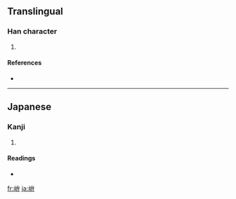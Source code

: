 ==Translingual==

===Han character===
{{Han char|rn=46|rad=山|as=05|sn=8|four=|canj=山戈廿 (UIT)}}

# {{defn|Han|sort=山05}}

====References====
* {{Han ref|kx=0310.071|hdz=10769.081|uh=5CC5|ud=23749}}

----

==Japanese==

===Kanji===
{{ja-kanji|grade=|rs=山05}}

# {{defn|Japanese|sort=山05}}

====Readings====
* {{ja-readings|on=|kun=[[くら]] (kura)}}

[[fr:峅]]
[[ja:峅]]